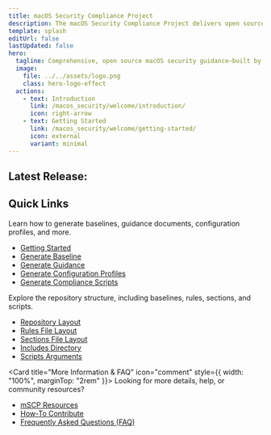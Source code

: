 ```yaml
---
title: macOS Security Compliance Project
description: The macOS Security Compliance Project delivers open source, automated security guidance for macOS, based on NIST SP 800-53 and 800-219. Developed by federal experts and recognized by Apple, it enables organizations to create customized security baselines and technical controls with ease.
template: splash
editUrl: false
lastUpdated: false
hero:
  tagline: Comprehensive, open source macOS security guidance—built by federal experts, based on NIST SP 800-53 and 800-219, and recognized by Apple.
  image:
    file: ../../assets/logo.png
    class: hero-logo-effect
  actions:
    - text: Introduction
      link: /macos_security/welcome/introduction/
      icon: right-arrow
    - text: Getting Started
      link: /macos_security/welcome/getting-started/
      icon: external
      variant: minimal
---
```




## Latest Release:
<div id="github-latest-release"></div>
<script src="/macos_security/scripts/github-latest-release.js"></script> 

## Quick Links
<CardGrid cols={3}>
	<Card title="How To Guides" icon="open-book">
		Learn how to generate baselines, guidance documents, configuration profiles, and more.
		<ul class="howto-link-list">
			<li><a href="/macos_security/welcome/getting-started/">Getting Started<span class="arrow"></span></a></li>
			<li><a href="/macos_security/baselines/how-to-generate-baselines/">Generate Baseline<span class="arrow"></span></a></li>
			<li><a href="/macos_security/guidance/how-to-generate-guidance/">Generate Guidance<span class="arrow"></span></a></li>
			<li><a href="/macos_security/configuration-profiles/how-to-generate-configuration-profiles/">Generate Configuration Profiles<span class="arrow"></span></a></li>
			<li><a href="/macos_security/compliance-scripts/how-to-generate-compliance-scripts/">Generate Compliance Scripts<span class="arrow"></span></a></li>
		</ul>
	</Card>
	<Card title="Repository Reference" icon="seti:folder">
		Explore the repository structure, including baselines, rules, sections, and scripts.
		<ul class="howto-link-list">
			<li><a href="/macos_security/repository/directory-layout/">Repository Layout<span class="arrow"></span></a></li>
			<li><a href="/macos_security/repository/rule-file-layout/">Rules File Layout<span class="arrow"></span></a></li>
			<li><a href="/macos_security/repository/sections-file-layout/">Sections File Layout<span class="arrow"></span></a></li>
			<li><a href="/macos_security/repository/includes-directory/">Includes Directory<span class="arrow"></span></a></li>
			<li><a href="/macos_security/repository/script-arguments-list/">Scripts Arguments<span class="arrow"></span></a></li>
		</ul>
	</Card>
</CardGrid>

<Card title="More Information & FAQ" icon="comment" style={{ width: "100%", marginTop: "2rem" }}>
	Looking for more details, help, or community resources?
	<ul class="howto-link-list">
		<li><a href="/macos_security/more-information/resources/">mSCP Resources<span class="arrow"></span></a></li>
		<li><a href="/macos_security/more-information/contributing/">How-To Contribute<span class="arrow"></span></a></li>
		<li><a href="/macos_security/more-information/faq/">Frequently Asked Questions (FAQ)<span class="arrow"></span></a></li>
	</ul>
</Card>
